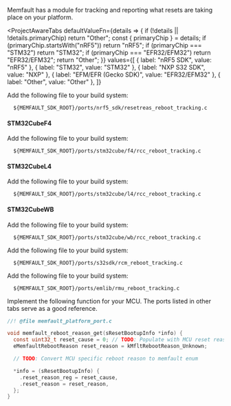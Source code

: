 

Memfault has a module for tracking and reporting what resets are taking place on
your platform.

<ProjectAwareTabs
  defaultValueFn={details => {
    if (!details || !details.primaryChip) return "Other";
    const { primaryChip } = details;
    if (primaryChip.startsWith("nRF5")) return "nRF5";
    if (primaryChip === "STM32") return "STM32";
    if (primaryChip === "EFR32/EFM32") return "EFR32/EFM32";
    return "Other";
  }}
  values={[
    { label: "nRF5 SDK", value: "nRF5" },
    { label: "STM32", value: "STM32" },
    { label: "NXP S32 SDK", value: "NXP" },
    { label: "EFM/EFR (Gecko SDK)", value: "EFR32/EFM32" },
    { label: "Other", value: "Other" },
  ]}
>
  <TabItem value="nRF5">

Add the following file to your build system:

```
  ${MEMFAULT_SDK_ROOT}/ports/nrf5_sdk/resetreas_reboot_tracking.c
```

  </TabItem>
  <TabItem value="STM32">

#### STM32CubeF4

Add the following file to your build system:

```
  ${MEMFAULT_SDK_ROOT}/ports/stm32cube/f4/rcc_reboot_tracking.c
```

#### STM32CubeL4

Add the following file to your build system:

```
  ${MEMFAULT_SDK_ROOT}/ports/stm32cube/l4/rcc_reboot_tracking.c
```

#### STM32CubeWB

Add the following file to your build system:

```
  ${MEMFAULT_SDK_ROOT}/ports/stm32cube/wb/rcc_reboot_tracking.c
```

<AllocateNoinitRegion />

  </TabItem>
  <TabItem value="NXP">

Add the following file to your build system:

```
  ${MEMFAULT_SDK_ROOT}/ports/s32sdk/rcm_reboot_tracking.c
```

<AllocateNoinitRegion />

  </TabItem>
  <TabItem value="EFR32/EFM32">

Add the following file to your build system:

```
  ${MEMFAULT_SDK_ROOT}/ports/emlib/rmu_reboot_tracking.c
```

<AllocateNoinitRegion />

  </TabItem>
  <TabItem value="Other">

Implement the following function for your MCU. The ports listed in other tabs
serve as a good reference.

```c
//! @file memfault_platform_port.c

void memfault_reboot_reason_get(sResetBootupInfo *info) {
  const uint32_t reset_cause = 0; // TODO: Populate with MCU reset reason
  eMemfaultRebootReason reset_reason = kMfltRebootReason_Unknown;

  // TODO: Convert MCU specific reboot reason to memfault enum

  *info = (sResetBootupInfo) {
    .reset_reason_reg = reset_cause,
    .reset_reason = reset_reason,
  };
}
```

<AllocateNoinitRegion />

  </TabItem>
</ProjectAwareTabs>
